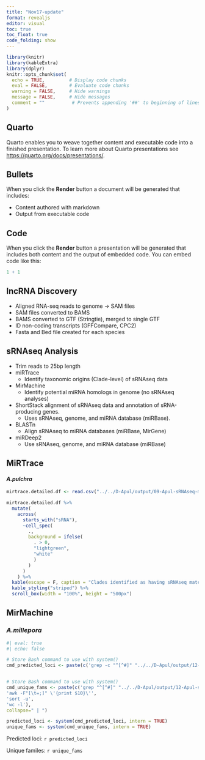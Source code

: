 ```yaml
---
title: "Nov17-update"
format: revealjs
editor: visual
toc: true
toc_float: true
code_folding: show
---
```


```r
library(knitr)
library(kableExtra)
library(dplyr)
knitr::opts_chunk$set(
  echo = TRUE,         # Display code chunks
  eval = FALSE,        # Evaluate code chunks
  warning = FALSE,     # Hide warnings
  message = FALSE,     # Hide messages
  comment = ""          # Prevents appending '##' to beginning of lines in code output
)

```

## Quarto

Quarto enables you to weave together content and executable code into a finished presentation. To learn more about Quarto presentations see <https://quarto.org/docs/presentations/>.

## Bullets

When you click the **Render** button a document will be generated that includes:

-   Content authored with markdown
-   Output from executable code

## Code

When you click the **Render** button a presentation will be generated that includes both content and the output of embedded code. You can embed code like this:

```r
1 + 1
```

## lncRNA Discovery

-   Aligned RNA-seq reads to genome -\> SAM files
-   SAM files converted to BAMS
-   BAMS converted to GTF (Stringtie), merged to single GTF
-   ID non-coding transcripts (GFFCompare, CPC2)
-   Fasta and Bed file created for each species

## sRNAseq Analysis {.scrollable}

-   Trim reads to 25bp length
-   miRTrace
    -   Identify taxonomic origins (Clade-level) of sRNAseq data
-   MirMachine
    -   Identify potential miRNA homologs in genome (no sRNAseq analyses)
-   ShortStack alignment of sRNAseq data and annotation of sRNA-producing genes.
    -   Uses sRNAseq, genome, and miRNA database (miRBase).
-   BLASTn
    -   Align sRNAseq to miRNA databases (miRBase, MirGene)
-   miRDeep2
    -   Use sRNAseq, genome, and miRNA database (miRBase)

## MiRTrace

#### *A.pulchra*

```r
mirtrace.detailed.df <- read.csv("../../D-Apul/output/09-Apul-sRNAseq-miRTrace/mirtrace-stats-contamination_detailed.tsv", sep = "\t", header = TRUE)
```

```r

mirtrace.detailed.df %>%
  mutate(
    across(
      starts_with("sRNA"),
      ~cell_spec(
        .,
        background = ifelse(
          . > 0,
          "lightgreen",
          "white"
          )
        )
      )
    ) %>%
  kable(escape = F, caption = "Clades identified as having sRNAseq matches.") %>%
  kable_styling("striped") %>% 
  scroll_box(width = "100%", height = "500px")
```

## MirMachine

### _A.millepora_

```r
#| eval: true
#| echo: false

# Store Bash command to use with system()
cmd_predicted_loci <- paste(c('grep -c "^[^#]" "../../D-Apul/output/12-Apul-sRNAseq-MirMachine/results/predictions/filtered_gff/Amil-MirMachine.PRE.gff"'))


# Store Bash command to use with system()
cmd_unique_fams <- paste(c('grep "^[^#]" "../../D-Apul/output/12-Apul-sRNAseq-MirMachine/results/predictions/filtered_gff/Amil-MirMachine.PRE.gff"',
'awk -F"[\t=;]" \'{print $10}\'',
'sort -u',
'wc -l'),
collapse=" | ")

predicted_loci <- system(cmd_predicted_loci, intern = TRUE)
unique_fams <- system(cmd_unique_fams, intern = TRUE)
```

Predicted loci: `r predicted_loci`

Unique familes: `r unique_fams`